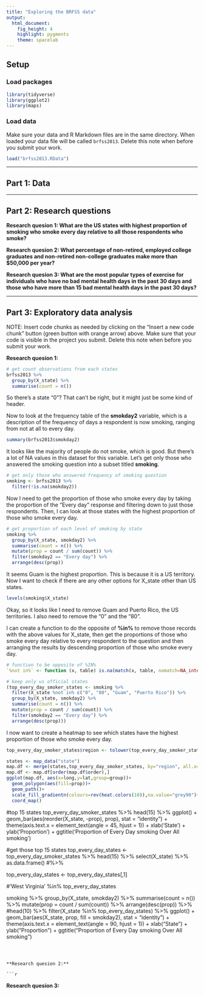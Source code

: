 ```yaml
---
title: "Exploring the BRFSS data"
output: 
  html_document: 
    fig_height: 4
    highlight: pygments
    theme: spacelab
---
```


## Setup

### Load packages

```r
library(tidyverse)
library(ggplot2)
library(maps)
```

### Load data

Make sure your data and R Markdown files are in the same directory. When loaded
your data file will be called `brfss2013`. Delete this note when before you submit 
your work. 

```r
load("brfss2013.RData")
```



* * *

## Part 1: Data


* * *

## Part 2: Research questions

**Research quesion 1: What are the US states with highest proportion of smoking who smoke every day relative to all those respondents who smoke?**

**Research quesion 2: What percentage of non-retired, employed college graduates and non-retired non-college graduates make more than $50,000 per year?**

**Research quesion 3: What are the most popular types of exercise for individuals who have no bad mental health days in the past 30 days and those who have more than 15 bad mental health days in the past 30 days?**


* * *

## Part 3: Exploratory data analysis

NOTE: Insert code chunks as needed by clicking on the "Insert a new code chunk" 
button (green button with orange arrow) above. Make sure that your code is visible
in the project you submit. Delete this note when before you submit your work.

**Research quesion 1:**

```r
# get count observations from each states
brfss2013 %>%
  group_by(X_state) %>%
  summarise(count = n())
```

So there's a state "0"? That can't be right, but it might just be some kind of header.

Now to look at the frequency table of the **smokday2** variable, which is a description of the frequency of days a respondent is now smoking, ranging from not at all to every day.

```r
summary(brfss2013$smokday2)
```

It looks like the majority of people do not smoke, which is good. But there's a lot of NA values in this dataset for this variable. Let's get only those who answered the smoking question into a subset titled **smoking**.

```r
# get only those who answered frequency of smoking question
smoking <- brfss2013 %>%
  filter(!is.na(smokday2))
```

Now I need to get the proportion of those who smoke every day by taking the proportion of the "Every day" response and filtering down to just those respondents. Then, I can look at those states with the highest proportion of those who smoke every day.

```r
# get proportion of each level of smoking by state
smoking %>%
  group_by(X_state, smokday2) %>%
  summarise(count = n()) %>%
  mutate(prop = count / sum(count)) %>%
  filter(smokday2 == "Every day") %>%
  arrange(desc(prop))
```

It seems Guam is the highest proportion. This is because it is a US territory. Now I want to check if there are any other options for X_state other than US states.

```r
levels(smoking$X_state)
```

Okay, so it looks like I need to remove Guam and Puerto Rico, the US territories. I also need to remove the "0" and the "80".

I can create a function to do the opposite of **%in%** to remove those records with the above values for X_state, then get the proportions of those who smoke every day relative to every respondent to the question and then arranging the results by descending proportion of those who smoke every day.

```r
# function to be opposite of %IN%
`%not in%` <- function (x, table) is.na(match(x, table, nomatch=NA_integer_))

# keep only us official states
(top_every_day_smoker_states <- smoking %>% 
  filter(X_state %not in% c("0", "80", "Guam", "Puerto Rico")) %>%
  group_by(X_state, smokday2) %>%
  summarise(count = n()) %>%
  mutate(prop = count / sum(count)) %>%
  filter(smokday2 == "Every day") %>%
  arrange(desc(prop)))
```

I now want to create a heatmap to see which states have the highest proportion of those who smoke every day.
```r
top_every_day_smoker_states$region <- tolower(top_every_day_smoker_states$X_state)

states <- map_data("state")
map.df <- merge(states,top_every_day_smoker_states, by="region", all.x=T)
map.df <- map.df[order(map.df$order),]
ggplot(map.df, aes(x=long,y=lat,group=group))+
  geom_polygon(aes(fill=prop))+
  geom_path()+ 
  scale_fill_gradientn(colours=rev(heat.colors(10)),na.value="grey90")+
  coord_map()
```

#top 15 states
top_every_day_smoker_states %>%
  head(15) %>%
  ggplot() + 
  geom_bar(aes(reorder(X_state, -prop), prop), stat = "identity") + 
  theme(axis.text.x = element_text(angle = 45, hjust = 1)) + 
  xlab('State') + 
  ylab('Proportion') + 
  ggtitle('Proportion of Every Day smoking Over All smoking')


#get those top 15 states
top_every_day_states <- top_every_day_smoker_states %>%
  head(15) %>% 
  select(X_state) %>%
  as.data.frame() #%>%

top_every_day_states <- top_every_day_states[,1]
  
#'West Virginia' %in% top_every_day_states

smoking %>%
  group_by(X_state, smokday2) %>%
  summarise(count = n()) %>%
  mutate(prop = count / sum(count)) %>%
  arrange(desc(prop)) %>%
  #head(10) %>%
  filter(X_state %in% top_every_day_states) %>%
  ggplot() + 
    geom_bar(aes(X_state, prop, fill = smokday2), stat = "identity") + 
    theme(axis.text.x = element_text(angle = 90, hjust = 1)) + 
    xlab("State") + 
    ylab("Proportion") + 
    ggtitle("Proportion of Every Day smoking Over All smoking")
```



**Research quesion 2:**

```r

```



**Research quesion 3:**

```r

```
